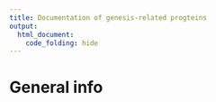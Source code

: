 ```yaml
---
title: Documentation of genesis-related progteins
output: 
  html_document:
    code_folding: hide
---
```



# General info

